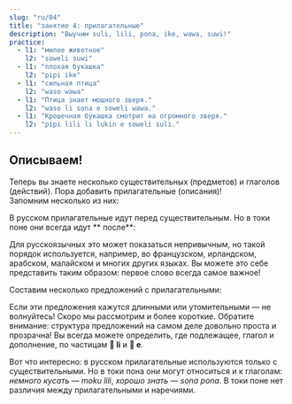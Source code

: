 ```yaml
---
slug: "ru/04"
title: "занятие 4: прилагательные"
description: "Выучим suli, lili, pona, ike, wawa, suwi!"
practice:
  - l1: "милое животное"
    l2: "soweli suwi"
  - l1: "плохая букашка"
    l2: "pipi ike"
  - l1: "сильная птица"
    l2: "waso wawa"
  - l1: "Птица знает мощного зверя."
    l2: "waso li sona e soweli wawa."
  - l1: "Крошечная букашка смотрит на огромного зверя."
    l2: "pipi lili li lukin e soweli suli."
---
```



## Описываем!

Теперь вы знаете несколько существительных (предметов) и глаголов (действий). Пора добавить прилагательные (описания)!  
Запомним несколько из них:

<List>
  <Word sl="suli" m="большой, важный" />
  <Word sl="lili" m="маленький, молодой" />
  <Word sl="pona" m="хороший, приятный" />
  <Word sl="ike" m="плохой, неприятный" />
  <Word sl="wawa" m="сильный, потрясающий" />
  <Word sl="sona" m="знающий, мудрый" />
  <Word sl="suwi" m="милый, сладкий" />
</List>

В русском прилагательные идут перед существительным. Но в токи поне они всегда идут **  после**:

<List>
  <Word sl="soweli suli" m="большой зверь" />
  <Word sl="pipi lili" m="маленькая букашка" />
  <Word sl="waso suwi" m="милая птичка" />
</List>

Для русскоязычных это может показаться непривычным, но такой порядок используется, например, во французском, ирландском, арабском, малайском и многих других языках. Вы можете это себе представить таким образом: первое слово всегда самое важное!

Составим несколько предложений с прилагательными:

<List>
  <Sentence
    sl="waso li lukin e soweli suwi."
    m="Птица видит милое животное."
  />
  <Sentence
    sl="soweli wawa li moku e kasi suli."
    m="Мощный зверь ест крупные растения."
  />
  <Sentence
    sl="pipi ike li moku lili e soweli."
    m="Наглые насекомые покусывают зверя."
  />
  <Sentence
    sl="waso sona li sona pona e pipi."
    m="Мудрая птица хорошо знает насекомых."
  />
</List>

Если эти предложения кажутся длинными или утомительными — не волнуйтесь! Скоро мы рассмотрим и более короткие. Обратите внимание: структура предложений на самом деле довольно проста и прозрачна! Вы всегда можете определить, где подлежащее, глагол и дополнение, по частицам **󱤧 li** и **󱤉 e**.

Вот что интересно: в русском прилагательные используются только с существительными. Но в токи пона они могут относиться и к глаголам: _немного кусать_ — _moku lili_, _хорошо знать_ — _sona pona_. В токи поне нет различия между прилагательными и наречиями.

<Practice exercises={frontmatter.practice} client:load />
